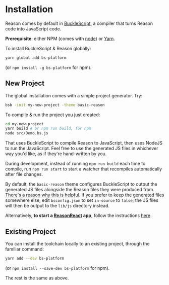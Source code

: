 # Installation

Reason comes by default in [BuckleScript](/docs/reason-compiler/latest/introduction), a compiler that turns Reason code into JavaScript code.

**Prerequisite**: either NPM (comes with [node](https://nodejs.org/en/)) or [Yarn](https://yarnpkg.com/en/).

To install BuckleScript & Reason globally:

```sh
yarn global add bs-platform
```

(or `npm install -g bs-platform` for npm).

## New Project

The global installation comes with a simple project generator. Try:

```sh
bsb -init my-new-project -theme basic-reason
```

To compile & run the project you just created:

```sh
cd my-new-project
yarn build # or npm run build, for npm
node src/Demo.bs.js
```

That uses BuckleScript to compile Reason to JavaScript, then uses NodeJS to run the JavaScript. Feel free to use the generated JS files in whichever way you'd like, as if they're hand-written by you.

During development, instead of running `npm run build` each time to compile, run `npm run start` to start a watcher that recompiles automatically after file changes.

By default, the `basic-reason` theme configures BuckleScript to output the generated JS files alongside the Reason files they were produced from. [There's a reason why this is helpful](/docs/reason-compiler/latest/build-overview#tips--tricks). If you prefer to keep the generated files somewhere else, edit `bsconfig.json` to set `in-source` to `false`; the JS files will then be output to the `lib/js` directory instead.

Alternatively, **to start a [ReasonReact](https://reasonml.github.io/reason-react/docs/en/installation.html) app**, follow the instructions [here](https://reasonml.github.io/reason-react/docs/en/installation).

## Existing Project

You can install the toolchain locally to an existing project, through the familiar command:

```sh
yarn add --dev bs-platform
```

(or `npm install --save-dev bs-platform` for npm).

The rest is the same as above.
